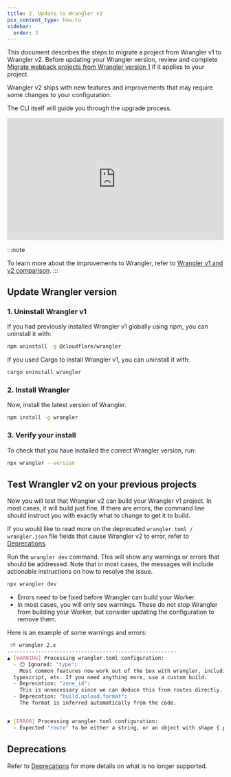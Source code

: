 ```yaml
---
title: 2. Update to Wrangler v2
pcx_content_type: how-to
sidebar:
  order: 3
---
```


This document describes the steps to migrate a project from Wrangler v1 to Wrangler v2. Before updating your Wrangler version, review and complete [Migrate webpack projects from Wrangler version 1](/workers/wrangler/migration/v1-to-v2/eject-webpack/) if it applies to your project.

Wrangler v2 ships with new features and improvements that may require some changes to your configuration.

The CLI itself will guide you through the upgrade process.

<div style="position: relative; padding-top: 56.25%;">
	<iframe
		src="https://iframe.videodelivery.net/2a60561afea1159f7dd270fd9dce999f?poster=https%3A%2F%2Fcloudflarestream.com%2F2a60561afea1159f7dd270fd9dce999f%2Fthumbnails%2Fthumbnail.jpg%3Ftime%3D%26height%3D600"
		style="border: none; position: absolute; top: 0; left: 0; height: 100%; width: 100%;"
		allow="accelerometer; gyroscope; autoplay; encrypted-media; picture-in-picture;"
		allowfullscreen="true"
	></iframe>
</div>

:::note

To learn more about the improvements to Wrangler, refer to [Wrangler v1 and v2 comparison](/workers/wrangler/deprecations/#wrangler-v1-and-v2-comparison-tables).
:::

## Update Wrangler version

### 1. Uninstall Wrangler v1

If you had previously installed Wrangler v1 globally using npm, you can uninstall it with:

```sh
npm uninstall -g @cloudflare/wrangler
```

If you used Cargo to install Wrangler v1, you can uninstall it with:

```sh
cargo uninstall wrangler
```

### 2. Install Wrangler

Now, install the latest version of Wrangler.

```sh
npm install -g wrangler
```

### 3. Verify your install

To check that you have installed the correct Wrangler version, run:

```sh
npx wrangler --version
```

## Test Wrangler v2 on your previous projects

Now you will test that Wrangler v2 can build your Wrangler v1 project. In most cases, it will build just fine. If there are errors, the command line should instruct you with exactly what to change to get it to build.

If you would like to read more on the deprecated `wrangler.toml / wrangler.json` file fields that cause Wrangler v2 to error, refer to [Deprecations](/workers/wrangler/deprecations/).

Run the `wrangler dev` command. This will show any warnings or errors that should be addressed.
Note that in most cases, the messages will include actionable instructions on how to resolve the issue.

```sh
npx wrangler dev
```

- Errors need to be fixed before Wrangler can build your Worker.
- In most cases, you will only see warnings.
  These do not stop Wrangler from building your Worker, but consider updating the configuration to remove them.

Here is an example of some warnings and errors:

```bash
 ⛅️ wrangler 2.x
-------------------------------------------------------
▲ [WARNING] Processing wrangler.toml configuration:
  - 😶 Ignored: "type":
    Most common features now work out of the box with wrangler, including modules, jsx,
  typescript, etc. If you need anything more, use a custom build.
  - Deprecation: "zone_id":
    This is unnecessary since we can deduce this from routes directly.
  - Deprecation: "build.upload.format":
    The format is inferred automatically from the code.


✘ [ERROR] Processing wrangler.toml configuration:
  - Expected "route" to be either a string, or an object with shape { pattern, zone_id | zone_name }, but got "".
```

## Deprecations

Refer to [Deprecations](/workers/wrangler/deprecations/) for more details on what is no longer supported.
